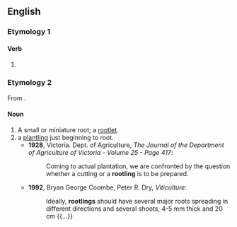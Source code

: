 ==English==

===Etymology 1===

====Verb====
{{head|en|verb form}}

# {{present participle of|en|rootle|nocat=1}}

===Etymology 2===
From {{suffix|en|root|ling}}.

====Noun====
{{en-noun}}

# A small or miniature root; a [[rootlet]].
# a [[plantling]] just beginning to root.
#* '''1928''', Victoria. Dept. of Agriculture, ''The Journal of the Department of Agriculture of Victoria - Volume 25 - Page 417'':
#*: Coming to actual plantation, we are confronted by the question whether a cutting or a '''rootling''' is to be prepared.
#* '''1992''', Bryan George Coombe, Peter R. Dry, ''Viticulture'':
#*: Ideally, '''rootlings''' should have several major roots spreading in different directions and several shoots, 4-5 mm thick and 20 cm {{...}}